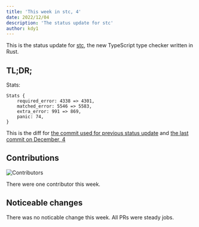 ```yaml
---
title: 'This week in stc, 4'
date: 2022/12/04
description: 'The status update for stc'
author: kdy1
---
```


This is the status update for [stc][], the new TypeScript type checker written in Rust.

## TL;DR;

Stats:

```
Stats {
    required_error: 4338 => 4301,
    matched_error: 5546 => 5583,
    extra_error: 991 => 869,
    panic: 74,
}
```

This is the diff for [the commit used for previous status update](https://github.com/dudykr/stc/blob/41b76af273b27a172b6f8e50d7ea36f1bf0eda46/crates/stc_ts_type_checker/tests/tsc-stats.rust-debug) and [the last commit on December, 4](https://github.com/dudykr/stc/blob/d8b1673e3f145af6a0cb3eb896b02a6798e87df5/crates/stc_ts_type_checker/tests/tsc-stats.rust-debug)

## Contributions

![Contributors](/images/this-week-in-stc/4/contributors.png)


There were one contributor this week.

## Noticeable changes

There was no noticable change this week.
All PRs were steady jobs.

[stc]: https://github.com/dudykr/stc
